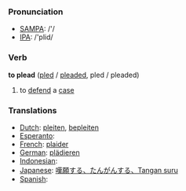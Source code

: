 === Pronunciation ===
*[[w:SAMPA|SAMPA]]: /'/
*[[w:IPA|IPA]]: /'plid/

=== Verb ===

'''to plead''' ([[pled]] / [[pleaded]], pled / pleaded)

# to [[defend]] a [[case]]

=== Translations ===
*[[Dutch]]: [[pleiten]], [[bepleiten]]
*[[Esperanto]]: [[]]
*[[French]]: [[plaider]]
*[[German]]: [[plädieren]]
*[[Indonesian]]: [[]]
*[[Japanese]]: [[嘆願する、たんがんする、Tangan suru]]
*[[Spanish]]: [[]]